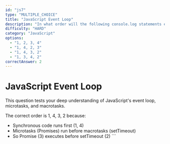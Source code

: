```yaml
---
id: "js7"
type: "MULTIPLE_CHOICE"
title: "JavaScript Event Loop"
description: "In what order will the following console.log statements execute? console.log('1'); setTimeout(() => console.log('2'), 0); Promise.resolve().then(() => console.log('3')); console.log('4');"
difficulty: "HARD"
category: "JavaScript"
options:
  - "1, 2, 3, 4"
  - "1, 4, 2, 3"
  - "1, 4, 3, 2"
  - "1, 3, 4, 2"
correctAnswer: 2
---
```


# JavaScript Event Loop

This question tests your deep understanding of JavaScript's event loop, microtasks, and macrotasks.

The correct order is 1, 4, 3, 2 because:
- Synchronous code runs first (1, 4)
- Microtasks (Promises) run before macrotasks (setTimeout)
- So Promise (3) executes before setTimeout (2)
\`\`\`
